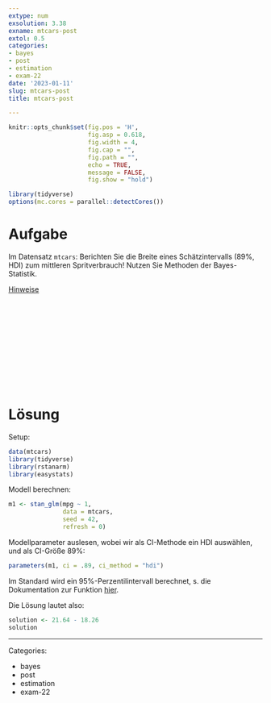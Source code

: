 ```yaml
---
extype: num
exsolution: 3.38
exname: mtcars-post
extol: 0.5
categories:
- bayes
- post
- estimation
- exam-22
date: '2023-01-11'
slug: mtcars-post
title: mtcars-post

---
```






```r
knitr::opts_chunk$set(fig.pos = 'H',
                      fig.asp = 0.618,
                      fig.width = 4,
                      fig.cap = "", 
                      fig.path = "",
                      echo = TRUE,
                      message = FALSE,
                      fig.show = "hold")

library(tidyverse)
options(mc.cores = parallel::detectCores())
```





# Aufgabe



Im Datensatz `mtcars`: 
Berichten Sie die Breite eines Schätzintervalls (89%, HDI) zum mittleren Spritverbrauch!
Nutzen Sie Methoden der Bayes-Statistik.




[Hinweise](https://start-bayes.netlify.app/pruefung#bearbeitungshinweise)



</br>
</br>
</br>
</br>
</br>
</br>
</br>
</br>
</br>
</br>

# Lösung


Setup:

```r
data(mtcars)
library(tidyverse)
library(rstanarm)
library(easystats)
```




Modell berechnen:

```r
m1 <- stan_glm(mpg ~ 1, 
               data = mtcars,
               seed = 42,
               refresh = 0)
```

Modellparameter auslesen, wobei wir als CI-Methode ein HDI auswählen, und als CI-Größe 89%:

```r
parameters(m1, ci = .89, ci_method = "hdi")
```

Im Standard wird ein 95%-Perzentilintervall berechnet, s. die Dokumentation zur Funktion [hier](https://easystats.github.io/parameters/reference/model_parameters.default.html).

Die Lösung lautet also:

```r
solution <- 21.64 - 18.26
solution
```





---

Categories: 

- bayes
- post
- estimation
- exam-22

